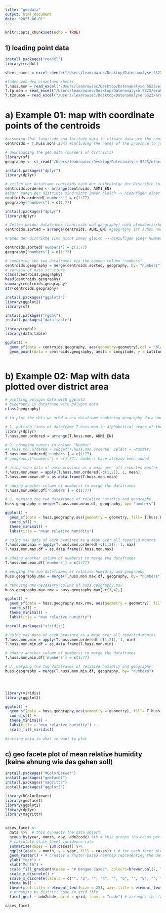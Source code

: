 ```yaml
---
title: "geodata"
output: html_document
date: "2023-06-01"
---
```


```r
knitr::opts_chunk$set(echo = TRUE)
```

## 1) loading point data

```r
install.packages("readxl")
library(readxl)

sheet_names = excel_sheets("/Users/leamrowiec/Desktop/Datenanalyse SS23/era5_data_2006_2020_thailand_monmean.xlsx")

#laden von den einzelnen sheets
T.huss.mon = read_excel("/Users/leamrowiec/Desktop/Datenanalyse SS23/era5_data_2006_2020_thailand_monmean.xlsx", sheet="era5_huss_2006_2020_thailand_mo")
T.tp.mon = read_excel("/Users/leamrowiec/Desktop/Datenanalyse SS23/era5_data_2006_2020_thailand_monmean.xlsx", sheet="era5_tp_2006_2020_thailand_monm")
T.t2m.mon = read_excel("/Users/leamrowiec/Desktop/Datenanalyse SS23/era5_data_2006_2020_thailand_monmean.xlsx", sheet="era5_t2m_2006_2020_thailand_mon")

```

# a) Example 01: map with coordinate points of the centroids

```r
#assuming that longitude and latitude data in climate data are the centroids
centroids = T.huss.mon[,2:4] #including the names of the province to join the data later

# downloading the geo data (borders of districts)
library(sf)
geography <- st_read("/Users/leamrowiec/Desktop/Datenanalyse SS23/other data/gadm36_THA_shp")
```

```r
install.packages("dplyr")
library(dplyr)

# zeilen der dataframe centroids nach der reihenfolge der Distrikte in geography ordnen
centroids.ordered <- arrange(centroids, ADM1_EN) 
#aber: namen der distrikte sind nicht immer gleich -> hinzufügen einer Nummerierung der Dsitrikte, um gleiche spalte zu bekommen
centroids.ordered['numbers'] = c(1:77)
geography["numbers"] = c(1:77)


```

```r
install.packages("dplyr")
library(dplyr)
```

```r
# Zeilen beider dataframes (centroids und geography) nach alphabetischer reihenfolge der provinzen ordnen
centroids.sorted = arrange(centroids, ADM1_EN) #geography ist schon nach dem alphabet geordnet

#namen der distrikte sind nicht immer gleich -> hinzufügen einer Nummerierung der Dsitrikte, um gleiche spalte zu bekommen

centroids.sorted['numbers'] = c(1:77)
geography["numbers"] = c(1:77)


```

```r
# combining the two dataframes via the common column "numbers"
centroids.geography = merge(centroids.sorted, geography, by= "numbers")
# verview of data structure
class(centroids.geography)
head(centroids.geography)
summary(centroids.geography)
str(centroids.geography)

```

```r
install.packages("ggplot2")
library(ggplot2)
library(sf)
```

```r
install.packages("rgdal")
install.packages("data.table")

library(rgdal)
library(data.table)
```

```r
ggplot() +
  geom_sf(data = centroids.geography, aes(geometry=geometry),col = "black", fill = NA) +  # adds geometric layer of polygons stored in the data object
  geom_point(data = centroids.geography, aes(x = Longitude, y = Latitude)) # adds coordinate points
  
```

# b) Example 02: Map with data plotted over district area

```r
# plotting polygon data with ggplot2
# geography is dataframe with polygon data
class(geography)

# to plot the data we need a new dataframe combining geography data and relative humidity data

# 1. putting lines of dataframe T.huss.mon in alphabetical order of the province names
library(dplyr)
T.huss.mon.ordered = arrange(T.huss.mon, ADM1_EN) 

# 2. changing numers in column "Number"
#T.huss.mon.ordered = subset(T.huss.mon.ordered, select = -Number)
T.huss.mon.ordered['numbers'] = c(1:77)
# geography["numbers"] = c(1:77); numbers have already been added


```

```r

# using mean data of each province as a mean over all reported months
T.huss.mon.mean = apply(T.huss.mon.ordered[-c(1,2)], 1, mean)
T.huss.mon.mean.df = as.data.frame(T.huss.mon.mean)

# adding another column of numberst to merge the dataframes
T.huss.mon.mean.df['numbers'] = c(1:77)

# 3. merging the two dataframes of relative humidtiy and geography
huss.geography = merge(T.huss.mon.mean.df, geography, by= "numbers")


```

```r
ggplot() +
  geom_sf(data = huss.geography,aes(geometry = geometry, fill= T.huss.mon.mean), main= "mean temperature of each province") +
  coord_sf() +  
  theme_minimal() +
  labs(title = "mean relative humidity")
```

```r
# using max data of each province as a mean over all reported months
T.huss.mon.max = apply(T.huss.mon.ordered[-c(1,2)], 1, max)
T.huss.mon.max.df = as.data.frame(T.huss.mon.max)

# adding another column of numberst to merge the dataframes
T.huss.mon.max.df['numbers'] = c(1:77)

# merging the two dataframes of relative humidtiy and geography
huss.geography.max = merge(T.huss.mon.max.df, geography, by= "numbers")

# removing non-necessary colums of huss.geography.max
huss.geography.max.rmv = huss.geography.max[-c(3,4),]

ggplot() +
  geom_sf(data = huss.geography.max.rmv, aes(geometry = geometry), fill= T.huss.mon.max) +
  coord_sf() +  
  theme_minimal() +
  labs(title = "max relative humidity")

```

```r
install.packages("viridis")

# using max data of each province as a mean over all reported months
T.huss.mon.min = apply(T.huss.mon.ordered[-c(1,2)], 1, min)
T.huss.mon.min.df = as.data.frame(T.huss.mon.min)

# adding another column of numberst to merge the dataframes
T.huss.mon.min.df['numbers'] = c(1:77)

# 3. merging the two dataframes of relative humidtiy and geography
huss.geography = merge(T.huss.mon.min.df, geography, by= "numbers")




library(viridis)
library(ggplot2)

ggplot() +
  geom_sf(data = huss.geography,aes(geometry = geometry), fill= T.huss.mon.min) +
  coord_sf() +  
  theme_minimal() +
  labs(title = "min relative humidity") +
  scale_fill_viridis()
  
#cutting data to what we want to plot 


```

## c) geo facete plot of mean relative humidity (keine ahnung wie das gehen soll)

```r
install.packages("RColorBrewer")
install.packages("geofacet")
install.packages("magrittr")
install.packages("ggplot2")

library(RColorBrewer)
library(geofacet)
library(ggplot2)
library(dplyr)
library(magrittr)
 

cases_facet <- 
  data %>%  # this connects the data object
  group_by(year, month, day, adm2code) %>% # this groups the cases per month and year for each district
  # calculate state level incidence rate
  summarise(cases = sum(cases)) %>% 
  ggplot(aes(x = month, y = year, fill = cases)) + # for each facet plot it sets the time which is summarized per x and y axis
  geom_raster() + # creates a raster-based heatmap representing the data in color spectrum
  ylab("Year") + 
  xlab("Month") +
  scale_fill_gradientn(name = "# Dengue Cases", colours=brewer.pal(7, "PuRd"), trans = "log1p", breaks = c(0, 10, 100, 300, 1000), labels = c(0, 10, 100, 300, 1000) ) + 
  scale_y_discrete() +
  scale_x_discrete(labels = c("", "2", "", "4", "", "6", "", "8", "", "10", "", "12")) + # improved readability of the axis
  theme_bw() + 
  theme(plot.title = element_text(size = 25), axis.title = element_text(size = 20), legend.text = element_text(size = 20), legend.title = element_text(size = 20)) +
  # organise by district code in grid file
  facet_geo( ~ adm2code, grid = grid, label = "code") # arranges the facet plots position to each other

cases_facet


```
